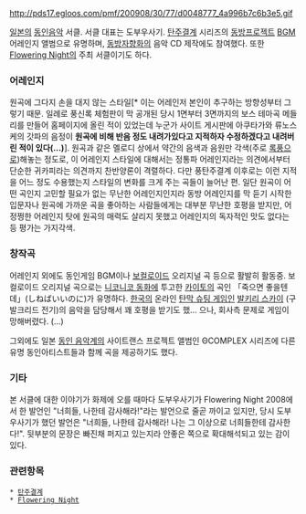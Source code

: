http://pds17.egloos.com/pmf/200908/30/77/d0048777_4a996b7c6b3e5.gif

[[일본]]의 [[동인음악]] 서클. 서클 대표는 도부우사기. [[탄주결계]] 시리즈의 [[동방프로젝트]] [[BGM]] 어레인지 앨범으로 유명하며, [[동방자향화]]의 음악 CD 제작에도 참여했다. 또한 [[Flowering Night]]의 주최 서클이기도 하다.

=== 어레인지 ===
원곡에 그다지 손을 대지 않는 스타일[* 이는 어레인저 본인이 추구하는 방향성부터 그렇기 때문. 일례로 풍신록 체험판이 막 공개된 당시 1면부터 3면까지의 보스 테마곡 메들리를 만들어 홈페이지에 올린 적이 있었는데 누군가 사이트 게시판에 아쿠타가와 류노스케의 갓파의 음정이 '''원곡에 비해 반음 정도 내려가있다고 지적하자 수정하겠다고 내려버린 적이 있다(...)''']. 원곡과 같은 멜로디 상에서 약간의 음색과 음원만 각색(주로 [[록]]풍으로)해놓는 정도로, 이 어레인지 스타일에 대해서는 정통파 어레인지라는 의견에서부터 단순한 귀카피라는 의견까지 찬반양론이 격렬하다. 다만 풍탄주결계 이후로는 이런 지적을 어느 정도 수용했는지 스타일의 변화를 크게 주는 곡들이 늘어난 편.
일단 원곡이 어떤 곡인지 고민할 필요가 없는 무난한 어레인지인지라 동방 어레인지를 막 듣기 시작한 입문자나 원곡에 가까운 곡을 좋아하는 사람들에게는 대부분 무난한 호평을 받지만, 어정쩡한 어레인지 탓에 원곡의 매력도 살리지 못했고 어레인지의 독자적인 맛도 없다는 등 평가는 가지각색.

=== 창작곡 ===
어레인지 외에도 동인게임 BGM이나 [[보컬로이드]] 오리지널 곡 등으로 활발히 활동중. 보컬로이드 오리지널 곡으로는 [[니코니코 동화]]에 투고한 [[카이토]]의 곡인 「죽으면 좋을텐데」(しねばいいのに)가 유명하다.
[[한국]]의 온라인 [[탄막 슈팅 게임]]인 [[발키리 스카이]] (구 발크리드 전기)의 음악을 담당해서 꽤 호평을 받기도 했... 으나, 회사측 문제로 게임이 망해버렸다. (...)

그외에도 일본 [[동인 음악]]계의 사이트랜스 프로젝트 앨범인 ΘCOMPLEX 시리즈에 다른 유명 동인아티스트들과 함께 곡을 제공하기도 했다.
=== 기타 ===
본 서클에 대한 이야기가 화제에 오를 때마다 도부우사기가 Flowering Night 2008에서 한 발언인 "너희들, 나한테 감사해라!"라는 발언으로 줄곧 까이고 있지만, 당시 도부우사기가 했던 발언은 "너희들, 나한테 감사해라! 나는 그 이상으로 너희들한테 감사한다!". 뒷부분의 문장은 빠진채 퍼지고 있는지라 안좋은 쪽으로 확대해석되고 있는 감이 있다.

=== 관련항목 ===
 * [[탄주결계]]
 * [[Flowering Night]]
